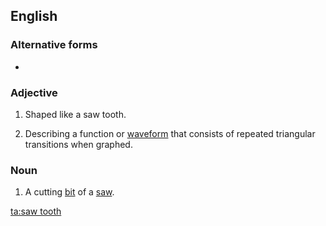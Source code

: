 {{also|sawtooth}}
==English==

===Alternative forms===
* {{l|en|sawtooth}}

===Adjective===
{{en-adj|-}}

# Shaped like a saw tooth.
# {{lb|en|mathematics|engineering}} Describing a function or [[waveform]] that consists of repeated triangular transitions when graphed.

===Noun===
{{en-noun|saw teeth}}

# A cutting [[bit]] of a [[saw]].

[[ta:saw tooth]]